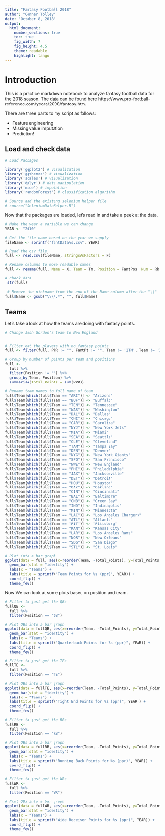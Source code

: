 ```yaml
---
title: "Fantasy Football 2018"
author: "Conner Tolley"
date: "October 8, 2018"
output: 
  html_document:
    number_sections: true
    toc: true
    fig_width: 7
    fig_height: 4.5
    theme: readable
    highlight: tango
---
```


# Introduction

This is a practice markdown notebook to analyze fantasy football data for the 2018 season. The data can be found here https://www.pro-football-reference.com/years/2008/fantasy.htm. 

There are three parts to my script as follows:

* Feature engineering
* Missing value imputation
* Prediction!

## Load and check data

```r
# Load Packages

library('ggplot2') # visualization
library('ggthemes') # visualization
library('scales') # visualization
library('dplyr') # data manipulation
library('mice') # imputation
library('randomForest') # classification algorithm

# Source and the existing selenium helper file
# source("SeleniumDataHelper.R")
```
Now that the packages are loaded, let's read in and take a peek at the data.


```r
# Make the year a variable we can change
YEAR <- "2010"

# Get the file name based on the year we supply
fileName <- sprintf("fantData%s.csv", YEAR)

# Read the csv file
full <- read.csv(fileName, stringsAsFactors = F)

# Rename columns to more readable names
full <- rename(full, Name = X, Team = Tm, Position = FantPos, Num = Rk, Games_Played = G, Games_Started = GS, Completed_Passing = Cmp, Attempts_Passing = Att, Yards_Passing = Yds, TD_Passing = TD, Ints_Passing = Int, Attempts_Rushing = Att.1, Yards_Rushing = Yds.1, Yards_Attempt_Rushing = Y.A, TD_Rushing = TD.1, Tgt_Rec = Tgt, Receptions = Rec, Yards_Rec = Yds.2, Yards_Per_Rec = Y.R, TD_Rec = TD.2, X2P_Made = X2PM, X2P_Passes = X2PP, Draft_Kings = DKPt, Fan_Duel = FDPt)

# check data
 str(full)
 
 # Remove the nickname from the end of the Name column after the "\\"
full$Name <- gsub("\\\\.*", "", full$Name)
```

## Teams

Let's take a look at how the teams are doing with fantasy points.

```r
# Change Josh Gordon's team to New England


# Filter out the players with no fantasy points
full <- filter(full, PPR != "", FantPt != "", Team != '2TM', Team != '3TM')

# Group by number of points per team and positions
full <- 
  full %>%
  filter(Position != "") %>%
  group_by(Team, Position) %>%
  summarise(Total_Points = sum(PPR)) 

# Rename team names to full name of team
full$Team[which(full$Team == "ARI")] <- "Arizona"
full$Team[which(full$Team == "BUF")] <- "Buffalo"
full$Team[which(full$Team == "TEN")] <- "Tennessee"
full$Team[which(full$Team == "WAS")] <- "Washington"
full$Team[which(full$Team == "DAL")] <- "Dallas"
full$Team[which(full$Team == "CHI")] <- "Chicago"
full$Team[which(full$Team == "CAR")] <- "Carolina"
full$Team[which(full$Team == "NYJ")] <- "New York Jets"
full$Team[which(full$Team == "MIA")] <- "Miami"
full$Team[which(full$Team == "SEA")] <- "Seattle"
full$Team[which(full$Team == "CLE")] <- "Cleveland"
full$Team[which(full$Team == "TAM")] <- "Tampa Bay"
full$Team[which(full$Team == "DEN")] <- "Denver"
full$Team[which(full$Team == "NYG")] <- "New York Giants"
full$Team[which(full$Team == "SFO")] <- "San Francisco"
full$Team[which(full$Team == "NWE")] <- "New England"
full$Team[which(full$Team == "PHI")] <- "Philadelphia"
full$Team[which(full$Team == "JAX")] <- "Jacksonville"
full$Team[which(full$Team == "DET")] <- "Detroit"
full$Team[which(full$Team == "HOU")] <- "Houston"
full$Team[which(full$Team == "OAK")] <- "Oakland"
full$Team[which(full$Team == "CIN")] <- "Cincinnati"
full$Team[which(full$Team == "BAL")] <- "Baltimore"
full$Team[which(full$Team == "GNB")] <- "Green Bay"
full$Team[which(full$Team == "IND")] <- "Indinapolis"
full$Team[which(full$Team == "MIN")] <- "Minnesota"
full$Team[which(full$Team == "LAC")] <- "Los Angeles Chargers"
full$Team[which(full$Team == "ATL")] <- "Atlanta"
full$Team[which(full$Team == "PIT")] <- "Pittsburg"
full$Team[which(full$Team == "KAN")] <- "Kansas City"
full$Team[which(full$Team == "LAR")] <- "Los Angeles Rams"
full$Team[which(full$Team == "NOR")] <- "New Orleans"
full$Team[which(full$Team == "SDG")] <- "San Diego"
full$Team[which(full$Team == "STL")] <- "St. Louis"

# Plot into a bar graph
ggplot(data = full, aes(x=reorder(Team, -Total_Points), y=Total_Points, fill=Position)) +
  geom_bar(stat = "identity") +
  labs(x = "Teams") +
  labs(title = sprintf("Team Points for %s (ppr)", YEAR)) +
  coord_flip() +
  theme_few()

```

Now We can look at some plots based on position and team.

```r
# Filter to just get the QBs
fullQB <- 
  full %>%
  filter(Position == "QB")

# Plot QBs into a bar graph
ggplot(data = fullQB, aes(x=reorder(Team, -Total_Points), y=Total_Points, fill=Position)) +
  geom_bar(stat = "identity") +
  labs(x = "Teams") +
  labs(title = sprintf("Quarterback Points for %s (ppr)", YEAR)) +
  coord_flip() +
  theme_few()

# Filter to just get the TEs
fullTE <- 
  full %>%
  filter(Position == "TE")

# Plot QBs into a bar graph
ggplot(data = fullTE, aes(x=reorder(Team, -Total_Points), y=Total_Points, fill=Position)) +
  geom_bar(stat = "identity") +
  labs(x = "Teams") +
  labs(title = sprintf("Tight End Points for %s (ppr)", YEAR)) +
  coord_flip() +
  theme_few()

# Filter to just get the RBs
fullRB <- 
  full %>%
  filter(Position == "RB")

# Plot QBs into a bar graph
ggplot(data = fullRB, aes(x=reorder(Team, -Total_Points), y=Total_Points, fill=Position)) +
  geom_bar(stat = "identity") +
  labs(x = "Teams") +
  labs(title = sprintf("Running Back Points for %s (ppr)", YEAR)) +
  coord_flip() +
  theme_few()

# Filter to just get the WRs
fullWR <- 
  full %>%
  filter(Position == "WR")

# Plot QBs into a bar graph
ggplot(data = fullWR, aes(x=reorder(Team, -Total_Points), y=Total_Points, fill=Position)) +
  geom_bar(stat = "identity") +
  labs(x = "Teams") +
  labs(title = sprintf("Wide Receiver Points for %s (ppr)", YEAR)) +
  coord_flip() +
  theme_few()

```
